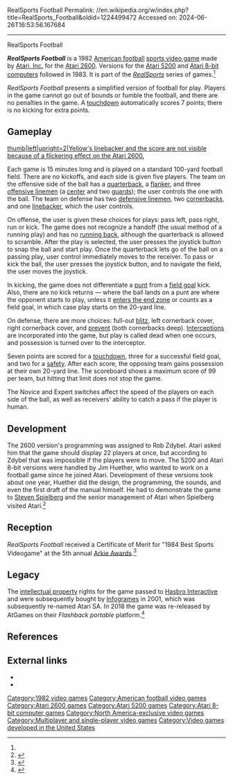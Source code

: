 RealSports Football
Permalink: //en.wikipedia.org/w/index.php?title=RealSports_Football&oldid=1224499472
Accessed on: 2024-06-26T16:53:56.167684



------
RealSports Football
{{short description|1982 video game}}
{{Infobox video game
|title = RealSports Football
|image =RealSports Football coverart.png
|caption = 
|developer = [[Atari, Inc.]]
|publisher = Atari, Inc.
|designer = Robert Zdybel
|programmer = '''Atari 2600'''<br>Robert Zdybel<br>'''Atari 8-bit / 5200'''<br>Jim Heuther
| series = ''[[RealSports]]''
|released = {{vgrelease|NA|December 1982<ref>{{cite journal |journal=[[Computer Entertainer|The Video Game Update]] |title=Availability Update |date=December 1982 |volume=1 |issue=9 |issn=0890-2143 |url=https://retrocdn.net/images/4/48/ComputerEntertainer_US_Vol.1_09.pdf |accessdate=February 27, 2021}}</ref>}}
'''1983:''' Atari 8-bit, 5200
|genre = [[Sports video game|Sports]]
|modes = [[Single-player video game|Single-player]], [[Multiplayer video game|multiplayer]]
|platforms = [[Atari 2600]], [[Atari 5200]], [[Atari 8-bit]]
}}

'''''RealSports Football''''' is a 1982 [[American football]] [[sports video game]] made by [[Atari, Inc.]] for the [[Atari 2600]]. Versions for the [[Atari 5200]] and [[Atari 8-bit computers]] followed in 1983. It is part of the ''[[RealSports]]'' series of games.<ref name="Retro Gamer" />

''RealSports Football'' presents a simplified version of football for play. Players in the game cannot go out of bounds or fumble the football, and there are no penalties in the game. A [[touchdown]] automatically scores 7 points; there is no kicking for extra points.

==Gameplay==
{{Unreferenced section|date=July 2020}}

[[Image:RealSports_Football_Screenshot.png|thumb|left|upright=2|Yellow's linebacker and the score are not visible because of a flickering effect on the Atari 2600.]]

Each game is 15 minutes long and is played on a standard 100-yard football field. There are no kickoffs, and each side is given five players. The team on the offensive side of the ball has a [[quarterback]], a [[wide receiver|flanker]], and three [[offensive line]]men (a [[center (American football)|center]] and two [[guard (American football)|guards]]); the user controls the one with the ball. The team on defense has two [[defensive line]]men, two [[cornerback]]s, and one [[linebacker]], which the user controls.

On offense, the user is given these choices for plays: pass left, pass right, run or kick. The game does not recognize a handoff (the usual method of a running play) and has no [[running back]], although the quarterback is allowed to scramble. After the play is selected, the user presses the joystick button to snap the ball and start play. Once the quarterback lets go of the ball on a passing play, user control immediately moves to the receiver. To pass or kick the ball, the user presses the joystick button, and to navigate the field, the user moves the joystick.

In kicking, the game does not differentiate a [[Punt (gridiron football)|punt]] from a [[Field goal (football)|field goal]] kick. Also, there are no kick returns — where the ball lands on a punt are where the opponent starts to play, unless it [[touchback|enters the end zone]] or counts as a field goal, in which case play starts on the 20-yard line.

On defense, there are more choices: full-out [[blitz (American football)|blitz]], left cornerback cover, right cornerback cover, and [[Prevent defense|prevent]] (both cornerbacks deep). [[Interception]]s are incorporated into the game, but play is called dead when one occurs, and possession is turned over to the interceptor.

Seven points are scored for a [[touchdown]], three for a successful field goal, and two for a [[safety (gridiron football score)|safety]]. After each score, the opposing team gains possession at their own 20-yard line. The scoreboard shows a maximum score of 99 per team, but hitting that limit does not stop the game.

The Novice and Expert switches affect the speed of the players on each side of the ball, as well as receivers' ability to catch a pass if the player is human.

== Development ==
The 2600 version's programming was assigned to Rob Zdybel. Atari asked him that the game should display 22 players at once, but according to Zdybel that was impossible if the players were to move. The 5200 and Atari 8-bit versions were handled by Jim Huether, who wanted to work on a football game since he joined Atari. Development of these versions took about one year, Huether did the design, the programming, the sounds, and even the first draft of the manual himself. He had to demonstrate the game to [[Steven Spielberg]] and the senior management of Atari when Spielberg visited Atari.<ref name="Retro Gamer">{{cite journal |last=Jainschigg |first=John |title=The History of RealSports |journal=[[Retro Gamer]] |issue=183 |date=August 2018 |pages=44–49 |publisher=[[Future plc]]}}</ref>

==Reception==
''RealSports Football'' received a Certificate of Merit for "1984 Best Sports Videogame" at the 5th annual [[Arkie Awards]].<ref>{{cite journal |last1= Kunkel |first1= Bill |author-link1= Bill Kunkel (gaming)|last2= Katz |first2= Arnie |author-link2= Arnie Katz|date= January 1984 |title= Arcade Alley: The Arcade Awards, Part 1 |journal= [[Video (magazine)|Video]]|publisher= Reese Communications|volume= 7|issue= 10|pages= 40–42|issn= 0147-8907}}</ref>{{rp|42}}

==Legacy==
The [[intellectual property]] rights for the game passed to [[Hasbro Interactive]] and were subsequently bought by [[Infogrames]] in 2001, which was subsequently re-named Atari SA. In 2018 the game was re-released by AtGames on their ''Flashback portable'' platform.<ref>{{Cite web|last=Loguidice|first=Bill|date=2018-11-05|title=Atari Flashback Portable Game Player (2018): The Official Game List|url=https://armchairarcade.com/perspectives/2018/11/04/atari-flashback-portable-game-player-2018-the-official-game-list/|access-date=2020-07-22|website=Armchair Arcade|language=en-US}}</ref>

==References==
{{reflist}}

==External links==
*{{atarimania|id=4314}}
*{{atarimania|id=18322}}

{{RealSports series}}

[[Category:1982 video games]]
[[Category:American football video games]]
[[Category:Atari 2600 games]]
[[Category:Atari 5200 games]]
[[Category:Atari 8-bit computer games]]
[[Category:North America-exclusive video games]]
[[Category:Multiplayer and single-player video games]]
[[Category:Video games developed in the United States]]